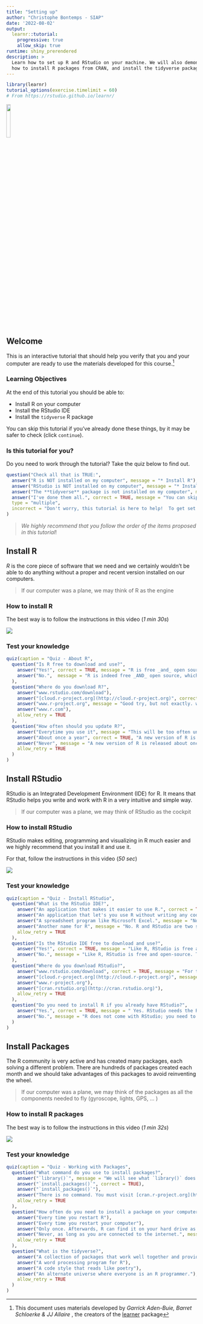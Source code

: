 ```yaml
---
title: "Setting up" 
author: "Christophe Bontemps - SIAP"
date: '2022-08-02'
output:
  learnr::tutorial: 
    progressive: true
    allow_skip: true
runtime: shiny_prerendered
description: >
  Learn how to set up R and RStudio on your machine. We will also demonstrate
  how to install R packages from CRAN, and install the tidyverse package.
---
```


```r
library(learnr)
tutorial_options(exercise.timelimit = 60)
# From https://rstudio.github.io/learnr/
```


![](images/logos/SIAP_logo_2020_1800.png){width=15%}

## Welcome 

This is an interactive tutorial that should help you verify that you and  your computer are ready to use the materials developed for this course.^[This document uses materials developed by *Garrick Aden-Buie, Barret Schloerke & JJ Allaire* , the creators of the [learner](https://rstudio.github.io/learnr/) package]  

### Learning Objectives
At the end of this tutorial you should be able to:  

* Install R on your computer
* Install the RStudio IDE
* Install the `tidyverse` R package

You can skip this tutorial if you've already done these things, by it may be safer to check (click `continue`).

### Is this tutorial for you?

Do you need to work through the tutorial? Take the quiz below to find out.


```r
question("Check all that is TRUE:",
  answer("R is NOT installed on my computer", message = "* Install R"),
  answer("RStudio is NOT installed on my computer", message = "* Install RStudio IDE"),
  answer("The **tidyverse** package is not installed on my computer", message = "* Install Packages"),
  answer("I've done them all.", correct = TRUE, message = "You can skip this tutorial! (or still click on *Continue* if you want!)"),
  type = "multiple",
  incorrect = "Don't worry, this tutorial is here to help!  To get set up follow the tutorial and follow (at least):"
)
```

>*We highly recommend that you follow the order of the items proposed in this tutorial*!

## Install R
*R* is the core piece of software that we need and we certainly wouldn't be able to do anything without a proper and recent version installed on our computers. 

> If our computer was a plane, we may think of R as the engine

### How to install R
The best way is to follow the instructions in this video (*1 min 30s*)

![](https://vimeo.com/203516510)

### Test your knowledge

```r
quiz(caption = "Quiz - About R",
  question("Is R free to download and use?",
    answer("Yes!", correct = TRUE, message = "R is free _and_ open source, which means that anyone can read, use, and copy the source code of the R language."),
    answer("No.",  message = "R is indeed free _AND_ open source, which means that anyone can read, use, and copy the source code of the R language.")
  ),
  question("Where do you download R?",
    answer("www.rstudio.com/download"),
    answer("[cloud.r-project.org](http://cloud.r-project.org)", correct = TRUE, message = "You can also download R from [cran.r-project.org](http://cran.r-project.org)"),
    answer("www.r-project.org", message = "Good try, but not exactly. www.r-project.org doesn't provide a download link, but it does provide a link to one the websites above."),
    answer("www.r.com"),
    allow_retry = TRUE
  ),
  question("How often should you update R?",
    answer("Everytime you use it", message = "This will be too often unless you use R very rarely!"),
    answer("About once a year", correct = TRUE, "A new version of R is released about once a year. Update sooner if you encounter a bug that you cannot explain."),
    answer("Never", message = "A new version of R is released about once a year. I'll assume that you are using the newest version of R, which will be the fastest version with the fewest unexpected behaviors." ),
    allow_retry = TRUE
  )
)
```

## Install RStudio
RStudio is an Integrated Development Environment (IDE) for R. It means that RStudio helps you write and work with R in a very intuitive and simple way.  

> If our computer was a plane, we may think of RStudio as the cockpit  

### How to install RStudio

 RStudio makes editing, programming and visualizing in R much easier and we highly recommend that you install it and use it.  
 
 For that, follow the instructions in this video (*50 sec*)

![](https://vimeo.com/203516968)

### Test your knowledge

```r
quiz(caption = "Quiz - Install RStudio",
  question("What is the RStudio IDE?",
    answer("An application that makes it easier to use R.", correct = TRUE, message = "RStudio organizes your workspace and makes it easier to write, use, debug, and save R code. We highly recommend it and we will rely on the RStudio IDE in this course."),
    answer("An application that let's you use R without writing any code", message = "And thank goodness! Code provides a reproducible record of your work, which is essential for data science."),
    answer("A spreadsheet program like Microsoft Excel.", message = "No. Although we can visualise data in RStudio almost as in Microsoft Excel, RStudio is much more than that!"),
    answer("Another name for R", message = "No. R and RStudio are two separate things: R is the real data and code processing *engine* while RStudio is the environment that facilitate your life to provide instrcutions, like a *cokpit*. "),
    allow_retry = TRUE
  ),
  question("Is the RStudio IDE free to download and use?",
    answer("Yes!", correct = TRUE, message = "Like R, RStudio is free and open-source. There do exist professional versions of RStudio with enhanced features, but we will not rely on those features."),
    answer("No.", message = "Like R, RStudio is free and open-source. There do exist professional versions of RStudio with enhanced features, but we will not rely on those features.")
  ),
  question("Where do you download RStudio?",
    answer("www.rstudio.com/download", correct = TRUE, message = "For these tutorials, download and install the RStudio Desktop Open Source License."),
    answer("[cloud.r-project.org](http://cloud.r-project.org)", message = "This is where you download R, not RStudio."),
    answer("www.r-project.org"),
    answer("[cran.rstudio.org](http://cran.rstudio.org)"),
    allow_retry = TRUE
  ),
  question("Do you need to install R if you already have RStudio?",
    answer("Yes.", correct = TRUE, message = " Yes. RStudio needs the R *engine* to work"),
    answer("No.", message = "R does not come with RStudio; you need to install R separately. It is best to start by installing R and then RStudio.")
  )
)
```

## Install Packages
The R community is very active and has created many packages, each solving a different problem. There are hundreds of packages created each month and we should take advantages of this packages to avoid reinventing the wheel. 

> If our computer was a plane, we may think of the packages as all the components needed to fly (gyroscope, lights, GPS, ... )   

### How to install R packages
The best way is to follow the instructions in this video (*1 min 32s*)

![](https://vimeo.com/203516241)

### Test your knowledge

```r
quiz(caption = "Quiz - Working with Packages",
  question("What command do you use to install packages?",
    answer("`library()`", message = "We will see what `library()` does later."),
    answer("`install.packages()`", correct = TRUE),
    answer("`install_packages()`"),
    answer("There is no command. You must visit [cran.r-project.org](http://cran.r-project.org) and download packages manually.", message = "R makes it easy to download packages. You connect to the internet and then run one of the commands above."),
    allow_retry = TRUE
  ),
  question("How often do you need to install a package on your computer?",
    answer("Every time you restart R"),
    answer("Every time you restart your computer"),
    answer("Only once. Afterwards, R can find it on your hard drive as needed.", correct = TRUE),
    answer("Never, as long as you are connected to the internet.", message = "This could be true if you are using R over a cloud service. However, if you are using R locally on your own computer, you will need to install each package that you use on your computer."),
    allow_retry = TRUE
  ),
  question("What is the tidyverse?",
    answer("A collection of packages that work well together and provide tools for common data science tasks.", correct = TRUE, message = 'You can install all of the tidyverse packages at once with `install.packages("tidyverse")`.'),
    answer("A word processing program for R"),
    answer("A code style that reads like poetry"),
    answer("An alternate universe where everyone is an R programmer."),
    allow_retry = TRUE
  )
)
```